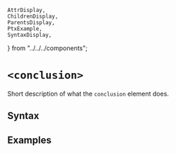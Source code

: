     AttrDisplay,
    ChildrenDisplay,
    ParentsDisplay,
    PtxExample,
    SyntaxDisplay,
} from "../../../components";

# `<conclusion>`

Short description of what the `conclusion` element does.

## Syntax

<SyntaxDisplay name="conclusion" />

## Examples

    